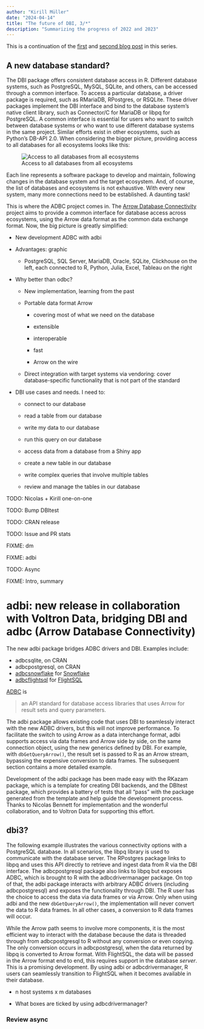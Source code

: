 ```yaml
---
author: "Kirill Müller"
date: "2024-04-14"
title: "The future of DBI, 3/*"
description: "Summarizing the progress of 2022 and 2023"
---
```


This is a continuation of the [first](https://r-dbi.org/blog/dbi-4-1/) and [second blog post](https://r-dbi.org/blog/dbi-4-2/) in this series.

## A new database standard?

The DBI package offers consistent database access in R.
Different database systems, such as PostgreSQL, MySQL, SQLite, and others, can be accessed through a common interface.
To access a particular database, a driver package is required, such as RMariaDB, RPostgres, or RSQLite.
These driver packages implement the DBI interface and bind to the database system's native client library, such as Connector/C for MariaDB or libpq for PostgreSQL.
A common interface is essential for users who want to switch between database systems or who want to use different database systems in the same project.
Similar efforts exist in other ecosystems, such as Python's DB-API 2.0.
When considering the bigger picture, providing access to all databases for all ecosystems looks like this:

![Access to all databases from all ecosystems](pairwise.png){fig-alt="Two boxes, Databases at the top, ecosystems at the bottom. PostgreSQL, SQL Server, MariaDB, Oracle, Clickhouse in the top box, R, Python, Julia, Excel, Tableau, and others in the bottom box. One arrow from each database to each ecosystem."}

Each line represents a software package to develop and maintain, following changes in the database system and the target ecosystem.
And, of course, the list of databases and ecosystems is not exhaustive.
With every new system, many more connections need to be established.
A daunting task!

This is where the ADBC project comes in.
The [Arrow Database Connectivity](https://arrow.apache.org/adbc/) project aims to provide a common interface for database access across ecosystems, using the Arrow data format as the common data exchange format.
Now, the big picture is greatly simplified:



- New development ADBC with adbi

- Advantages: graphic
    - PostgreSQL, SQL Server, MariaDB, Oracle, SQLite, Clickhouse on the left, each connected to R, Python, Julia, Excel, Tableau on the right

- Why better than odbc?

    - New implementation, learning from the past
    
    - Portable data format Arrow
    
        - covering most of what we need on the database
        
        - extensible
        
        - interoperable
        
        - fast
        
        - Arrow on the wire
        
    - Direct integration with target systems via vendoring: cover database-specific functionality that is not part of the standard

- DBI use cases and needs. I need to:

    - connect to our database

    - read a table from our database
    
    - write my data to our database

    - run this query on our database
    
    - access data from a database from a Shiny app
    
    - create a new table in our database
    
    - write complex queries that involve multiple tables
    
    - review and manage the tables in our database


TODO: Nicolas + Kirill one-on-one

TODO: Bump DBItest

TODO: CRAN release

TODO: Issue and PR stats

FIXME: dm

FIXME: adbi

TODO: Async

FIXME: Intro, summary


# adbi: new release in collaboration with Voltron Data, bridging DBI and adbc (Arrow Database Connectivity)

The new adbi package bridges ADBC drivers and DBI.
Examples include:

- adbcsqlite, on CRAN
- adbcpostgresql, on CRAN
- [adbcsnowflake](https://github.com/apache/arrow-adbc/tree/main/r/adbcsnowflake) for [Snowflake](https://www.snowflake.com/)
- [adbcflightsql](https://github.com/apache/arrow-adbc/tree/main/r/adbcflightsql) for [FlightSQL](https://arrow.apache.org/docs/format/FlightSql.html)

[ADBC](https://arrow.apache.org/adbc/) is 

> an API standard for database access libraries that uses Arrow for result sets and query parameters.

The adbi package allows existing code that uses DBI to seamlessly interact with the new ADBC drivers, but this will not improve performance.
To facilitate the switch to using Arrow as a data interchange format, adbi supports access via data frames and Arrow side by side, on the same connection object, using the new generics defined by DBI.
For example, with `dbGetQueryArrow()`, the result set is passed to R as an Arrow stream, bypassing the expensive conversion to data frames.
The subsequent section contains a more detailed example.

Development of the adbi package has been made easy with the RKazam package, which is a template for creating DBI backends, and the DBItest package, which provides a battery of tests that all "pass" with the package generated from the template and help guide the development process.
Thanks to Nicolas Bennett for implementation and the wonderful collaboration, and to Voltron Data for supporting this effort.


## dbi3?

The following example illustrates the various connectivity options with a PostgreSQL database.
In all scenarios, the libpq library is used to communicate with the database server.
The RPostgres package links to libpq and uses this API directly to retrieve and ingest data from R via the DBI interface.
The adbcpostgresql package also links to libpq but exposes ADBC, which is brought to R with the adbcdrivermanager package.
On top of that, the adbi package interacts with arbitrary ADBC drivers (including adbcpostgresql) and exposes the functionality through DBI.
The R user has the choice to access the data via data frames or via Arrow.
Only when using adbi and the new `dbGetQueryArrow()`, the implementation will never convert the data to R data frames.
In all other cases, a conversion to R data frames will occur.

While the Arrow path seems to involve more components, it is the most efficient way to interact with the database because the data is threaded through from adbcpostgresql to R without any conversion or even copying.
The only conversion occurs in adbcpostgresql, when the data returned by libpq is converted to Arrow format.
With FlightSQL, the data will be passed in the Arrow format end to end, this requires support in the database *server*.
This is a promising development.
By using adbi or adbcdrivermanager, R users can seamlessly transition to FlightSQL when it becomes available in their database.

- n host systems x m databases

- What boxes are ticked by using adbcdrivermanager?

### Review async

